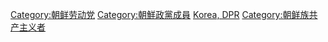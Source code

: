 [[Category:朝鲜劳动党|Category:朝鲜劳动党]]
[[Category:朝鮮政黨成員|Category:朝鮮政黨成員]]
[[Category:共產黨黨員|Korea, DPR]]
[[Category:朝鲜族共产主义者|Category:朝鲜族共产主义者]]